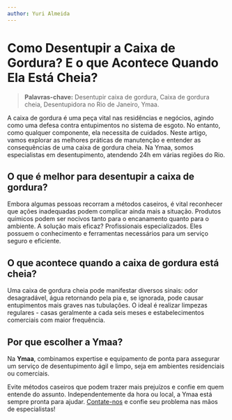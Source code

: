 ```yaml
---
author: Yuri Almeida
---
```


# Como Desentupir a Caixa de Gordura? E o que Acontece Quando Ela Está Cheia?

> **Palavras-chave:** Desentupir caixa de gordura, Caixa de gordura cheia, Desentupidora no Rio de Janeiro, Ymaa.

A caixa de gordura é uma peça vital nas residências e negócios, agindo como uma defesa contra entupimentos no sistema de esgoto. No entanto, como qualquer componente, ela necessita de cuidados. Neste artigo, vamos explorar as melhores práticas de manutenção e entender as consequências de uma caixa de gordura cheia. Na Ymaa, somos especialistas em desentupimento, atendendo 24h em várias regiões do Rio.

## O que é melhor para desentupir a caixa de gordura?

Embora algumas pessoas recorram a métodos caseiros, é vital reconhecer que ações inadequadas podem complicar ainda mais a situação. Produtos químicos podem ser nocivos tanto para o encanamento quanto para o ambiente. A solução mais eficaz? Profissionais especializados. Eles possuem o conhecimento e ferramentas necessários para um serviço seguro e eficiente.

## O que acontece quando a caixa de gordura está cheia?

Uma caixa de gordura cheia pode manifestar diversos sinais: odor desagradável, água retornando pela pia e, se ignorada, pode causar entupimentos mais graves nas tubulações. O ideal é realizar limpezas regulares - casas geralmente a cada seis meses e estabelecimentos comerciais com maior frequência.

## Por que escolher a Ymaa?

Na **Ymaa**, combinamos expertise e equipamento de ponta para assegurar um serviço de desentupimento ágil e limpo, seja em ambientes residenciais ou comerciais.

Evite métodos caseiros que podem trazer mais prejuízos e confie em quem entende do assunto. Independentemente da hora ou local, a Ymaa está sempre pronta para ajudar. [Contate-nos](https://www.ymaadesentupidora.com.br/) e confie seu problema nas mãos de especialistas!
